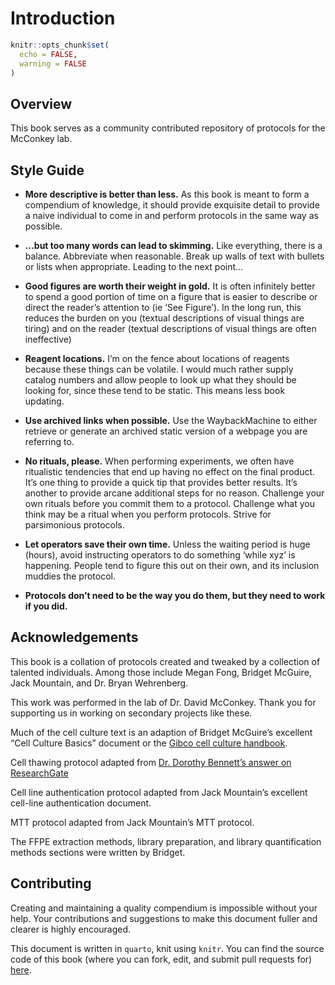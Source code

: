 # Introduction

```r
knitr::opts_chunk$set(
  echo = FALSE,
  warning = FALSE
)
```

## Overview
This book serves as a community contributed repository of protocols for the McConkey lab.

## Style Guide 

* **More descriptive is better than less.** As this book is meant to form a compendium of knowledge, it should provide exquisite detail to provide a naive individual to come in and perform protocols in the same way as possible.

* **...but too many words can lead to skimming.** Like everything, there is a balance. Abbreviate when reasonable. Break up walls of text with bullets or lists when appropriate. Leading to the next point...

* **Good figures are worth their weight in gold.** It is often infinitely better to spend a good portion of time on a figure that is easier to describe or direct the reader's attention to (ie 'See Figure'). In the long run, this reduces the burden on you (textual descriptions of visual things are tiring) and on the reader (textual descriptions of visual things are often ineffective)

* **Reagent locations.** I'm on the fence about locations of reagents because these things can be volatile. I would much rather supply catalog numbers and allow people to look up what they should be looking for, since these tend to be static. This means less book updating.

* **Use archived links when possible.** Use the WaybackMachine to either retrieve or generate an archived static version of a webpage you are referring to.

* **No rituals, please.** When performing experiments, we often have ritualistic tendencies that end up having no effect on the final product. It's one thing to provide a quick tip that provides better results. It's another to provide arcane additional steps for no reason. Challenge your own rituals before you commit them to a protocol. Challenge what you think may be a ritual when you perform protocols. Strive for parsimonious protocols.

* **Let operators save their own time.** Unless the waiting period is huge (hours), avoid instructing operators to do something 'while xyz' is happening. People tend to figure this out on their own, and its inclusion muddies the protocol.

* **Protocols don't need to be the way you do them, but they need to work if you did.**

## Acknowledgements

This book is a collation of protocols created and tweaked by a collection of talented individuals. Among those include Megan Fong, Bridget McGuire, Jack Mountain, and Dr. Bryan Wehrenberg. 

This work was performed in the lab of Dr. David McConkey. Thank you for supporting us in working on secondary projects like these.

Much of the cell culture text is an adaption of Bridget McGuire's excellent "Cell Culture Basics" document or the [Gibco cell culture handbook](https://assets.thermofisher.com/TFS-Assets/BID/Handbooks/gibco-cell-culture-basics-handbook.pdf).

Cell thawing protocol adapted from [Dr. Dorothy Bennett's answer on ResearchGate](https://web.archive.org/web/20210403162756/https://www.researchgate.net/post/Whats-the-best-protocol-for-thawing-the-frozen-cells)

Cell line authentication protocol adapted from Jack Mountain's excellent cell-line authentication document.

MTT protocol adapted from Jack Mountain's MTT protocol.

The FFPE extraction methods, library preparation, and library quantification methods sections were written by Bridget.

## Contributing

Creating and maintaining a quality compendium is impossible without your help. Your contributions and suggestions to make this document fuller and clearer is highly encouraged. 

This document is written in `quarto`, knit using `knitr`. You can find the source code of this book (where you can fork, edit, and submit pull requests for) [here](https://github.com/McConkeyLab/general_knowledge-quarto).
